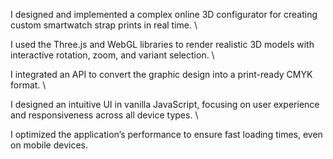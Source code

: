 I designed and implemented a complex online 3D configurator for creating custom smartwatch strap prints in real time.
\

I used the Three.js and WebGL libraries to render realistic 3D models with interactive rotation, zoom, and variant selection.
\

I integrated an API to convert the graphic design into a print-ready CMYK format.
\

I designed an intuitive UI in vanilla JavaScript, focusing on user experience and responsiveness across all device types.
\

I optimized the application’s performance to ensure fast loading times, even on mobile devices.